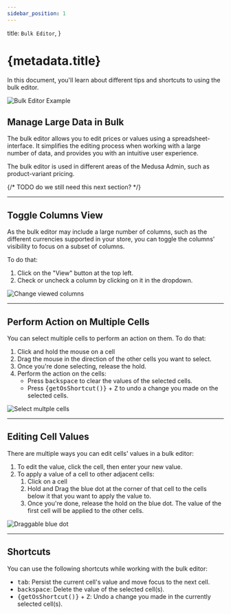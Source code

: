 ```yaml
---
sidebar_position: 1
---
```



  title: `Bulk Editor`,
}

# {metadata.title}

In this document, you'll learn about different tips and shortcuts to using the bulk editor.

![Bulk Editor Example](https://res.cloudinary.com/dza7lstvk/image/upload/v1739535694/User%20Guide/Screenshot_2025-02-14_at_2.20.10_PM_wjsfcg.png)

## Manage Large Data in Bulk

The bulk editor allows you to edit prices or values using a spreadsheet-interface. It simplifies the editing process when working with a large number of data, and provides you with an intuitive user experience.

The bulk editor is used in different areas of the Medusa Admin, such as product-variant pricing.

{/* TODO do we still need this next section? */}

---

## Toggle Columns View

As the bulk editor may include a large number of columns, such as the different currencies supported in your store, you can toggle the columns' visibility to focus on a subset of columns.

To do that:

1. Click on the "View" button at the top left.
2. Check or uncheck a column by clicking on it in the dropdown.

![Change viewed columns](https://res.cloudinary.com/dza7lstvk/image/upload/v1739536402/User%20Guide/Screenshot_2025-02-14_at_2.32.59_PM_a6sf4t.png)

---

## Perform Action on Multiple Cells

You can select multiple cells to perform an action on them. To do that:

1. Click and hold the mouse on a cell
2. Drag the mouse in the direction of the other cells you want to select.
3. Once you're done selecting, release the hold.
4. Perform the action on the cells:
    - Press <Kbd>backspace</Kbd> to clear the values of the selected cells.
    - Press <Kbd>{getOsShortcut()}</Kbd> + <Kbd>Z</Kbd> to undo a change you made on the selected cells.

![Select multple cells](https://res.cloudinary.com/dza7lstvk/image/upload/v1739536835/User%20Guide/Screenshot_2025-02-14_at_2.40.17_PM_bcygtk.png)

---

## Editing Cell Values

There are multiple ways you can edit cells' values in a bulk editor:

1. To edit the value, click the cell, then enter your new value.
3. To apply a value of a cell to other adjacent cells:
    1. Click on a cell
    2. Hold and Drag the blue dot at the corner of that cell to the cells below it that you want to apply the value to.
    3. Once you're done, release the hold on the blue dot. The value of the first cell will be applied to the other cells.

![Draggable blue dot](https://res.cloudinary.com/dza7lstvk/image/upload/v1739537029/User%20Guide/Screenshot_2025-02-14_at_2.43.22_PM_bcefnr.png)

---

## Shortcuts

You can use the following shortcuts while working with the bulk editor:

- <Kbd>tab</Kbd>: Persist the current cell's value and move focus to the next cell.
- <Kbd>backspace</Kbd>: Delete the value of the selected cell(s).
- <Kbd>{getOsShortcut()}</Kbd> + <Kbd>Z</Kbd>: Undo a change you made in the currently selected cell(s).
